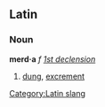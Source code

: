 ==Latin==
[[Category:Latin slang]]
===Noun===
'''merd·a''' ''f'' ''[[Wiktionary Appendix:Latin first declension|1st declension]]''

#[[dung]], [[excrement]]